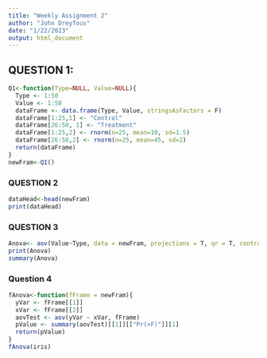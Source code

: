 ```yaml
---
title: "Weekly Assignment 2"
author: "John Dreyfous"
date: "1/22/2023"
output: html_document
---
```

## QUESTION 1:

```r
Q1<-function(Type=NULL, Value=NULL){
  Type <- 1:50
  Value <- 1:50
  dataFrame <- data.frame(Type, Value, stringsAsFactors = F)
  dataFrame[1:25,1] <- "Control"
  dataFrame[26:50, 1] <- "Treatment"
  dataFrame[1:25,2] <- rnorm(n=25, mean=10, sd=1.5)
  dataFrame[26:50,2] <- rnorm(n=25, mean=45, sd=2)
  return(dataFrame)
}
newFram<-Q1()
```
### QUESTION 2
```r
dataHead<-head(newFram)
print(dataHead)
```
### QUESTION 3
```r
Anova<- aov(Value~Type, data = newFram, projections = T, qr = T, contrasts = NULL)
print(Anova)
summary(Anova)
```
### Question 4

```r
fAnova<-function(fFrame = newFram){
  yVar <- fFrame[[1]]
  xVar <- fFrame[[2]]
  aovTest <- aov(yVar ~ xVar, fFrame)
  pValue <- summary(aovTest)[[1]][["Pr(>F)"]][1]
  return(pValue)
}
fAnova(iris)

```


